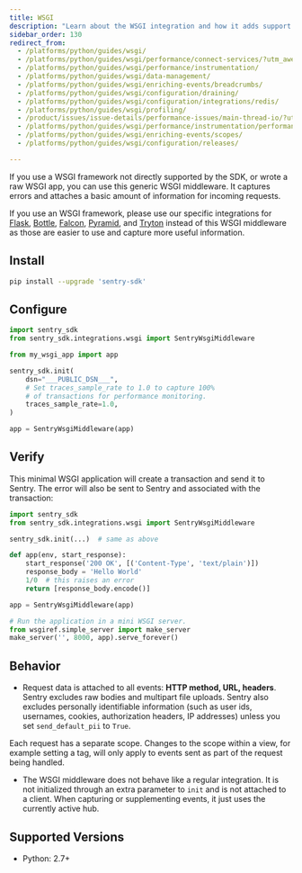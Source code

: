 ```yaml
---
title: WSGI
description: "Learn about the WSGI integration and how it adds support for WSGI applications."
sidebar_order: 130
redirect_from:
  - /platforms/python/guides/wsgi/
  - /platforms/python/guides/wsgi/performance/connect-services/?utm_awesome=open-source&utm_campaign=fire&utm_source=readthedocs
  - /platforms/python/guides/wsgi/performance/instrumentation/
  - /platforms/python/guides/wsgi/data-management/
  - /platforms/python/guides/wsgi/enriching-events/breadcrumbs/
  - /platforms/python/guides/wsgi/configuration/draining/
  - /platforms/python/guides/wsgi/configuration/integrations/redis/
  - /platforms/python/guides/wsgi/profiling/
  - /product/issues/issue-details/performance-issues/main-thread-io/?utm_medium=https://www.zoost.ai/&utm_source=https://www.zoost.ai/&utm_content=https://www.zoost.ai/
  - /platforms/python/guides/wsgi/performance/instrumentation/performance-metrics/
  - /platforms/python/guides/wsgi/enriching-events/scopes/
  - /platforms/python/guides/wsgi/configuration/releases/

---
```


If you use a WSGI framework not directly supported by the SDK, or wrote a raw WSGI app, you can use this generic WSGI middleware. It captures errors and attaches a basic amount of information for incoming requests.

<Note>

If you use an WSGI framework, please use our specific integrations for [Flask](/platforms/python/guides/flask/), [Bottle](/platforms/python/guides/bottle/), [Falcon](/platforms/python/guides/falcon/), [Pyramid](/platforms/python/guides/pyramid/), and [Tryton](/platforms/python/guides/tryton/) instead of this WSGI middleware as those are easier to use and capture more useful information.

</Note>

## Install

```bash
pip install --upgrade 'sentry-sdk'
```

## Configure

<SignInNote />

```python
import sentry_sdk
from sentry_sdk.integrations.wsgi import SentryWsgiMiddleware

from my_wsgi_app import app

sentry_sdk.init(
    dsn="___PUBLIC_DSN___",
    # Set traces_sample_rate to 1.0 to capture 100%
    # of transactions for performance monitoring.
    traces_sample_rate=1.0,
)

app = SentryWsgiMiddleware(app)
```

## Verify

This minimal WSGI application will create a transaction and send it to Sentry. The error will also be sent to Sentry and associated with the transaction:

```python
import sentry_sdk
from sentry_sdk.integrations.wsgi import SentryWsgiMiddleware

sentry_sdk.init(...)  # same as above

def app(env, start_response):
    start_response('200 OK', [('Content-Type', 'text/plain')])
    response_body = 'Hello World'
    1/0  # this raises an error
    return [response_body.encode()]

app = SentryWsgiMiddleware(app)

# Run the application in a mini WSGI server.
from wsgiref.simple_server import make_server
make_server('', 8000, app).serve_forever()
```

## Behavior

- Request data is attached to all events: **HTTP method, URL, headers**. Sentry excludes raw bodies and multipart file uploads. Sentry also excludes personally identifiable information (such as user ids, usernames, cookies, authorization headers, IP addresses) unless you set `send_default_pii` to `True`.

Each request has a separate scope. Changes to the scope within a view, for example setting a tag, will only apply to events sent as part of the request being handled.

- The WSGI middleware does not behave like a regular integration. It is not initialized through an extra parameter to `init` and is not attached to a client. When capturing or supplementing events, it just uses the currently active hub.

## Supported Versions

- Python: 2.7+
